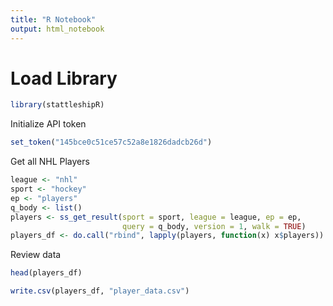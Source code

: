 ```yaml
---
title: "R Notebook"
output: html_notebook
---
```


# Load Library
```r
library(stattleshipR)
```

Initialize API token

```r
set_token("145bce0c51ce57c52a8e1826dadcb26d")
```

Get all NHL Players

```r
league <- "nhl"
sport <- "hockey"
ep <- "players"
q_body <- list()
players <- ss_get_result(sport = sport, league = league, ep = ep,
                         query = q_body, version = 1, walk = TRUE)
players_df <- do.call("rbind", lapply(players, function(x) x$players))
```

Review data 

```r
head(players_df)
```
```r
write.csv(players_df, "player_data.csv")
```

